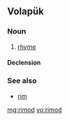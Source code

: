 ==Volapük==

===Noun===
{{vo-noun}}

# [[rhyme]]

====Declension====
{{vo-decl-noun}}

===See also===
* [[rim]]

[[mg:rimod]]
[[vo:rimod]]